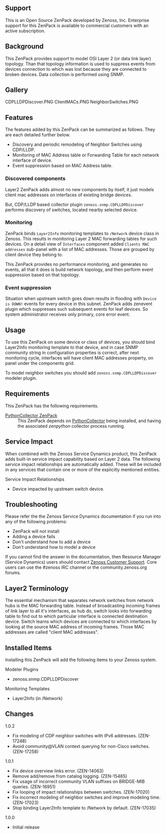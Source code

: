 == Support ==
This is an Open Source ZenPack developed by Zenoss, Inc. Enterprise support for this ZenPack is available to commercial customers with an active subscription.

== Background ==
This ZenPack provides support to model OSI Layer 2 (or data link layer) topology. Than that topology information is used to suppress events from devices connection to which was lost because they are connected to broken devices.  Data collection is performed using SNMP.

== Gallery ==
<gallery widths=250px heights=127px>
CDPLLDPDiscover.PNG
ClientMACs.PNG
NeighborSwitches.PNG
</gallery>

== Features ==

The features added by this ZenPack can be summarized as follows. They are each detailed further below.

* Discovery and periodic remodeling of Neighbor Switches using CDP/LLDP.
* Monitoring of MAC Address table or Forwarding Table for each network interface of device.
* Event suppression based on MAC Address table.

=== Discovered components ===
Layer2 ZenPack adds almost no new components by itself, it just models client mac addresses on interfaces of existing bridge devices.

But, CDP/LLDP based collector plugin <code>zenoss.snmp.CDPLLDPDiscover</code> performs discovery of switches, located nearby selected device.

=== Monitoring ===
ZenPack binds <code>Layer2Info</code> monitoring templates to <code>/Network</code> device class in Zenoss. This results in monitoring Layer 2 MAC forwarding tables for such devices. On a detail view of <code>Interfaces</code> component added <code>Clients MAC addresses</code> sub-panel with a list of MAC addresses. Those are grouped by client device they belong to.

This ZenPack provides no performance monitoring, and generates no events, all that it does is build network topology, and then perform event suppression based on that topology.

=== Event suppression ===

Situation when upstream switch goes down results in flooding with <code>Device is DOWN!</code> events for every device in this subnet. ZenPack adds zenevent plugin which suppresses such subsequent events for leaf devices. So system administrator receives only primary, core error event.

== Usage ==
To use this ZenPack on some device or class of devices, you should bind Layer2Info monitoring template to that device, and in case SNMP community string in configuration properties is correct, after next monitoring cycle, interfaces will have client MAC addresses property, on panel under the components grid.

To model neighbor switches you should add <code>zenoss.snmp.CDPLLDPDiscover</code> modeler plugin.

== Requirements ==

This ZenPack has the following requirements.

;[[ZenPack:PythonCollector|PythonCollector ZenPack]]
: This ZenPack depends on [[ZenPack:PythonCollector|PythonCollector]] being installed, and having the associated ''zenpython'' collector process running.

== Service Impact ==

When combined with the Zenoss Service Dynamics product, this ZenPack adds built-in service impact capability based on Layer 2 data. The following service impact relationships are automatically added. These will be included in any services that contain one or more of the explicitly mentioned entities.

;Service Impact Relationships
* Device impacted by upstream switch device.

== Troubleshooting ==

Please refer the the Zenoss Service Dynamics documentation if you run into any of the following problems:

* ZenPack will not install
* Adding a device fails
* Don't understand how to add a device
* Don't understand how to model a device

If you cannot find the answer in the documentation, then Resource Manager (Service Dynamics) users should contact [https://support.zenoss.com Zenoss Customer Support]. Core users can use the #zenoss IRC channel or the community.zenoss.org forums.

== Layer2 Terminology ==
The essential mechanism that separates network switches from network hubs is the MAC forwarding table. Instead of broadcasting incoming frames of link layer to all it's interfaces, as hub do, switch looks into forwarding table to find out to which particular interface is connected destination device. Switch learns which devices are connected to which interfaces by looking at the source MAC address of incoming frames. Those MAC addresses are called "client MAC addresses".

== Installed Items ==

Installing this ZenPack will add the following items to your Zenoss system.

;Modeler Plugins
* zenoss.snmp.CDPLLDPDiscover

;Monitoring Templates
* Layer2Info (in /Network)

== Changes ==

;1.0.2
* Fix modeling of CDP neighbor switches with IPv6 addresses. (ZEN-17248)
* Avoid community@VLAN context querying for non-Cisco switches. (ZEN-17258)

;1.0.1
* Fix device overview links error. (ZEN-14063)
* Remove add/remove from catalog logging. (ZEN-15465)
* Fix usage of incorrect community VLAN suffixes on BRIDGE-MIB queries. (ZEN-16951)
* Fix looping of impact relationships between switches. (ZEN-17020)
* Fix incorrect modeling of neighbor switches and improve modeling time. (ZEN-17023)
* Stop binding Layer2Info template to /Network by default. (ZEN-17035)

;1.0.0
* Initial release
